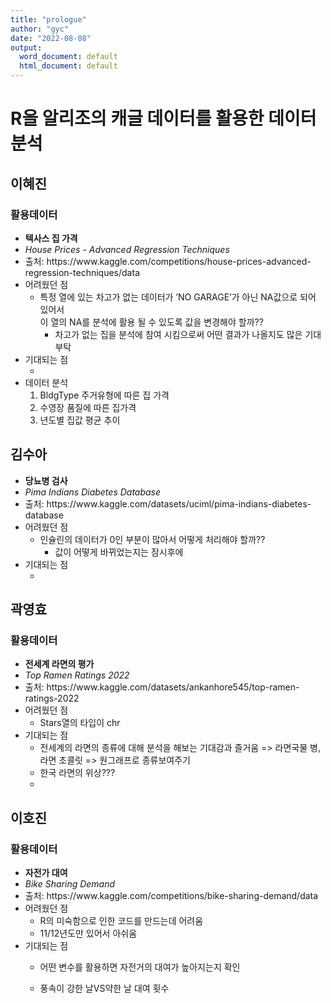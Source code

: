 ```yaml
---
title: "prologue"
author: "gyc"
date: "2022-08-08"
output:
  word_document: default
  html_document: default
---
```


# R을 알리조의 캐글 데이터를 활용한 데이터 분석

## 이혜진
### 활용데이터
- **텍사스 집 가격**
- *House Prices - Advanced Regression Techniques*
- 출처: https://www.kaggle.com/competitions/house-prices-advanced-regression-techniques/data
- 어려웠던 점
    - 특정 열에 있는 차고가 없는 데이터가 'NO GARAGE'가 아닌 NA값으로 되어 있어서  
      이 열의 NA를 분석에 활용 될 수 있도록 값을 변경해야 할까??
        - 차고가 없는 집을 분석에 참여 시킴으로써 어떤 결과가 나올지도 많은 기대 부탁
- 기대되는 점
    - 

- 데이터 분석
    1. BldgType 주거유형에 따른 집 가격
    2. 수영장 품질에 따른 집가격
    3. 년도별 집값 평균 추이
    
## 김수아
- **당뇨병 검사**
- *Pima Indians Diabetes Database*
- 출처: https://www.kaggle.com/datasets/uciml/pima-indians-diabetes-database
- 어려웠던 점
    - 인슐린의 데이터가 0인 부분이 많아서 어떻게 처리해야 할까??
        - 값이 어떻게 바뀌었는지는 잠시후에
- 기대되는 점
    - 

## 곽영효
### 활용데이터
- **전세계 라면의 평가**
- *Top Ramen Ratings 2022*
- 출처: https://www.kaggle.com/datasets/ankanhore545/top-ramen-ratings-2022
- 어려웠던 점
    - Stars열의 타입이 chr
- 기대되는 점
    - 전세계의 라면의 종류에 대해 분석을 해보는 기대감과 즐거움 => 라면국물 병, 라면 초콜릿 => 원그래프로 종류보여주기
    - 한국 라면의 위상???
    - 

## 이호진
### 활용데이터
- **자전가 대여**
- *Bike Sharing Demand*
- 출처: https://www.kaggle.com/competitions/bike-sharing-demand/data
- 어려웠던 점
    - R의 미숙함으로 인한 코드를 만드는데 어려움
    - 11/12년도만 있어서 아쉬움
- 기대되는 점
    - 어떤 변수를 활용하면 자전거의 대여가 높아지는지 확인
    
    
    - 풍속이 강한 날VS약한 날 대여 횟수


